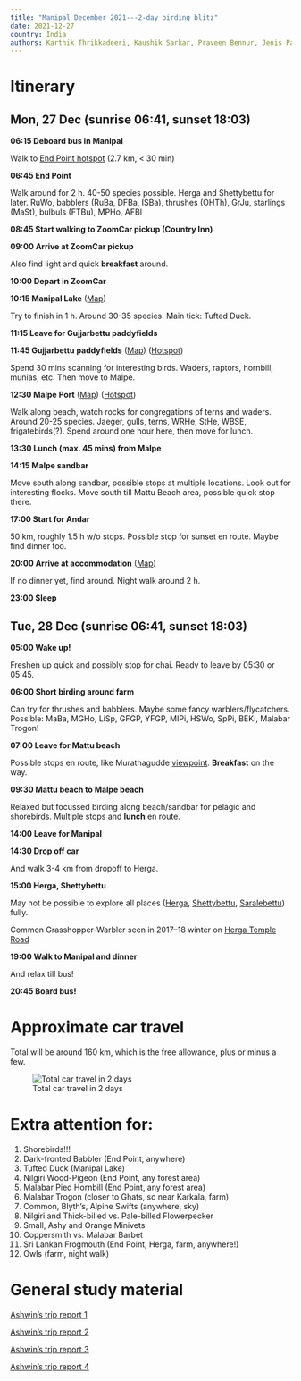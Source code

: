 ```yaml
---
title: "Manipal December 2021---2-day birding blitz"
date: 2021-12-27
country: India
authors: Karthik Thrikkadeeri, Kaushik Sarkar, Praveen Bennur, Jenis Patel
---
```


# Itinerary

## Mon, 27 Dec (sunrise 06:41, sunset 18:03)

**06:15 Deboard bus in Manipal**

Walk to [End Point hotspot](https://ebird.org/hotspot/L3825136) (2.7 km, < 30 min)

**06:45 End Point**

Walk around for 2 h. 40-50 species possible. Herga and Shettybettu for later. RuWo, babblers (RuBa, DFBa, ISBa), thrushes (OHTh), GrJu, starlings (MaSt), bulbuls (FTBu), MPHo, AFBl

**08:45 Start walking to ZoomCar pickup (Country Inn)**

**09:00 Arrive at ZoomCar pickup**

Also find light and quick **breakfast** around.

**10:00 Depart in ZoomCar**

**10:15 Manipal Lake** ([Map](https://goo.gl/maps/To2SRLrgnXCJz9Dk7))

Try to finish in 1 h. Around 30-35 species. Main tick: Tufted Duck.

**11:15 Leave for Gujjarbettu paddyfields**

**11:45 Gujjarbettu paddyfields** ([Map](https://goo.gl/maps/SqK2bzJJPykT6QUf7)) ([Hotspot](https://ebird.org/hotspot/L7968837))

Spend 30 mins scanning for interesting birds. Waders, raptors, hornbill, munias, etc. Then move to Malpe.

**12:30 Malpe Port** ([Map](https://goo.gl/maps/qaBaiqRae27HwV7t9)) ([Hotspot](https://ebird.org/hotspot/L3083243))

Walk along beach, watch rocks for congregations of terns and waders. 
Around 20-25 species. Jaeger, gulls, terns, WRHe, StHe, WBSE, frigatebirds(?). 
Spend around one hour here, then move for lunch.

**13:30 Lunch (max. 45 mins) from Malpe**

**14:15 Malpe sandbar**

Move south along sandbar, possible stops at multiple locations. Look out for interesting flocks. Move south till Mattu Beach area, possible quick stop there.

**17:00 Start for Andar**

50 km, roughly 1.5 h w/o stops. Possible stop for sunset en route. Maybe find dinner too.

**20:00 Arrive at accommodation** ([Map](https://maps.app.goo.gl/Bxkyf88SBwimdbhw7))

If no dinner yet, find around. Night walk around 2 h.

**23:00 Sleep**

## Tue, 28 Dec (sunrise 06:41, sunset 18:03)

**05:00 Wake up!**

Freshen up quick and possibly stop for chai. Ready to leave by 05:30 or 05:45.

**06:00 Short birding around farm**

Can try for thrushes and babblers. Maybe some fancy warblers/flycatchers. 
Possible: MaBa, MGHo, LiSp, GFGP, YFGP, MIPi, HSWo, SpPi, BEKi, Malabar Trogon!

**07:00 Leave for Mattu beach**

Possible stops en route, like Murathagudde [viewpoint](https://goo.gl/maps/EYVvhB99zEDnh5XX7). 
**Breakfast** on the way.

**09:30 Mattu beach to Malpe beach**

Relaxed but focussed birding along beach/sandbar for pelagic and shorebirds. 
Multiple stops and **lunch** en route.

**14:00 Leave for Manipal**

**14:30 Drop off car**

And walk 3-4 km from dropoff to Herga.

**15:00 Herga, Shettybettu**

May not be possible to explore all places ([Herga](https://ebird.org/hotspot/L3333753), [Shettybettu](https://ebird.org/hotspot/L3272868), [Saralebettu](https://ebird.org/hotspot/L2611821)) fully.

Common Grasshopper-Warbler seen in 2017–18 winter on [Herga Temple Road](https://goo.gl/maps/oX74rorsgJDhkbD68)

**19:00 Walk to Manipal and dinner**

And relax till bus!

**20:45 Board bus!**

# Approximate car travel

Total will be around 160 km, which is the free allowance, plus or minus a few.

![Total car travel in 2 days](days12.png)

# Extra attention for:

1.  Shorebirds!!! 
2.  Dark-fronted Babbler (End Point, anywhere) 
3.  Tufted Duck (Manipal Lake) 
4.  Nilgiri Wood-Pigeon (End Point, any forest area)
5.  Malabar Pied Hornbill (End Point, any forest area)
6.  Malabar Trogon (closer to Ghats, so near Karkala, farm)
7.  Common, Blyth's, Alpine Swifts (anywhere, sky)
8.  Nilgiri and Thick-billed vs. Pale-billed Flowerpecker
9.  Small, Ashy and Orange Minivets
10. Coppersmith vs. Malabar Barbet
11. Sri Lankan Frogmouth (End Point, Herga, farm, anywhere!)
12. Owls (farm, night walk)

# General study material

[Ashwin's trip report 1](https://ebird.org/india/tripreport/2044?forceLogin=true)

[Ashwin's trip report 2](https://ebird.org/india/tripreport/1570?forceLogin=true)

[Ashwin's trip report 3](https://ebird.org/india/tripreport/1609?forceLogin=true)

[Ashwin's trip report 4](https://ebird.org/india/tripreport/1972?forceLogin=true)
